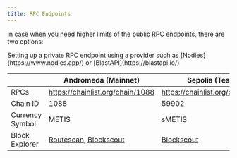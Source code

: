 ```yaml
---
title: RPC Endpoints
---
```



In case when you need higher limits of the public RPC endpoints, there are two options:

<Cards>
  <Card title="Private RPC Endpoint">
    Setting up a private RPC endpoint using a provider such as
    [Nodies](https://www.nodies.app/) or [BlastAPI](https://blastapi.io/)
  </Card>
  <Card
    title="Replica Node"
    description="Setting up a replica node"
    href="https://github.com/MetisProtocol/metis-ansible"
    external
  />
  <Card
    title="Metis Charts"
    description="Managed through a Kubernetes cluster"
    href="https://github.com/metisprotocol/metis-charts"
    external
  />
</Cards>

|                 | Andromeda (Mainnet)                                                                       | Sepolia (Testnet)                                        |
| --------------- | ----------------------------------------------------------------------------------------- | -------------------------------------------------------- |
| RPCs            | https://chainlist.org/chain/1088                                                          | https://chainlist.org/chain/59902                        |
| Chain ID        | 1088                                                                                      | 59902                                                    |
| Currency Symbol | METIS                                                                                     | sMETIS                                                   |
| Block Explorer  | [Routescan](https://explorer.metis.io), [Blockscout](https://andromeda-explorer.metis.io) | [Blockscout](https://sepolia-explorer.metisdevops.link/) |
